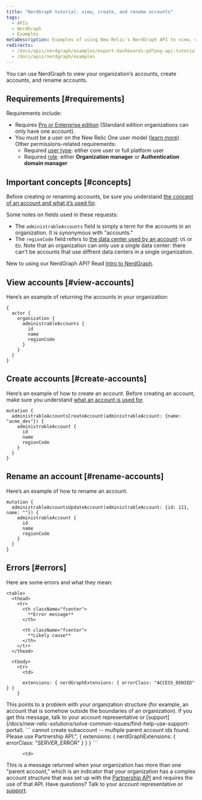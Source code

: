 ```yaml
---
title: "NerdGraph tutorial: view, create, and rename accounts"
tags:
  - APIs
  - NerdGraph
  - Examples
metaDescription: Examples of using New Relic's NerdGraph API to view, create, and rename accounts.  
redirects:
  - /docs/apis/nerdgraph/examples/export-dashboards-pdfpng-api-tutorial
  - /docs/apis/nerdgraph/examples
---
```


You can use NerdGraph to view your organization’s accounts, create accounts, and rename accounts. 

## Requirements [#requirements]

Requirements include: 
* Requires [Pro or Enterprise edition](https://newrelic.com/pricing) (Standard edition organizations can only have one account). 
* You must be a user on the New Relic One user model ([learn more](/docs/accounts/original-accounts-billing/original-users-roles/overview-user-models#determine-user-model)). Other permissions-related requirements: 
  * Required [user type](/docs/accounts/accounts-billing/new-relic-one-user-management/user-type): either core user or full platform user 
  * Required [role](/docs/accounts/accounts-billing/new-relic-one-user-management/user-management-concepts#roles): either **Organization manager** or **Authentication domain manager**

## Important concepts [#concepts]

Before creating or renaming accounts, be sure you understand [the concept of an account and what it’s used for](/docs/accounts/accounts-billing/account-structure/new-relic-account-structure). 

Some notes on fields used in these requests: 
* The `administrableAccounts` field is simply a term for the accounts in an organization. It is synonymous with "accounts."
* The `regionCode` field refers to [the data center used by an account](/docs/accounts/accounts-billing/account-setup/choose-your-data-center): `US` or `EU`. Note that an organization can only use a single data center: there can't be accounts that use diffrent data centers in a single organization. 

New to using our NerdGraph API? Read [Intro to NerdGraph](/docs/apis/nerdgraph/get-started/introduction-new-relic-nerdgraph). 

## View accounts [#view-accounts]

Here’s an example of returning the accounts in your organization: 

```
{
  actor {
    organization {
      administrableAccounts {
        id
        name
        regionCode
      }
    }
  }
}
```

## Create accounts [#create-accounts]

Here’s an example of how to create an account. Before creating an account, make sure you understand [what an account is used for](/docs/accounts/accounts-billing/account-structure/new-relic-account-structure). 

```
mutation {
  administrableAccountsCreateAccount(administrableAccount: {name: "acme_dev"}) {
    administrableAccount {
      id
      name
      regionCode
    }
  }
}
```

## Rename an account [#rename-accounts]

Here’s an example of how to rename an account. 

```
mutation {
  administrableAccountsUpdateAccount(administrableAccount: {id: 111, name: ""}) {
    administrableAccount {
      id
      name
      regionCode
    }
  }
}
```

## Errors [#errors]

Here are some errors and what they mean: 

    <table>
      <thead>
        <tr>
          <th className="fcenter">
            **Error message**
          </th>

          <th className="fcenter">
            **Likely cause**
          </th>
        </tr>
      </thead>

      <tbody>
        <tr>
          <td>
```"unauthorized", {
      extensions: { nerdGraphExtensions: { errorClass: "ACCESS_DENIED" } }
    }
```
</td>

<td>
This points to a problem with your organization structure (for example, an account that is somehow outside the boundaries of an organization). If you get this message, talk to your account representative or [support](/docs/new-relic-solutions/solve-common-issues/find-help-use-support-portal). 
</td>
</tr>

<tr>
 <td>
```
cannot create subaccount -- multiple parent account ids found. Please use Partnership API.", {
        extensions: { nerdGraphExtensions: { errorClass: "SERVER_ERROR" } }
      }
```
          </td>

          <td>
This is a message returned when your organization has more than one "parent account," which is an indicator that your organization has a complex account structure that was set up with the [Partnership API](/docs/new-relic-partnerships/partner-integration-guide/partner-account-maintenance/partner-api) and requires the use of that API. Have questions? Talk to your account representative or [support](/docs/new-relic-solutions/solve-common-issues/find-help-use-support-portal).  
</td>
        </tr>
</tbody>
</table>
